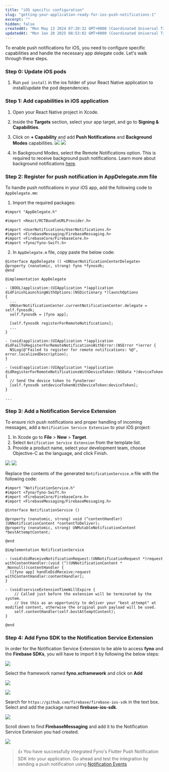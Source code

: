 ```yaml
---
title: "iOS specific configuration"
slug: "getting-your-application-ready-for-ios-push-notifications-1"
excerpt: ""
hidden: false
createdAt: "Mon May 13 2024 07:20:32 GMT+0000 (Coordinated Universal Time)"
updatedAt: "Mon Jan 20 2025 08:53:02 GMT+0000 (Coordinated Universal Time)"
---
```


To enable push notifications for iOS, you need to configure specific capabilities and handle the necessary app delegate code. Let's walk through these steps.

### Step 0: Update iOS pods

1. Run `pod install` in the ios folder of your React Native application to install/update the pod dependencies.

### Step 1: Add capabilities in iOS application

1. Open your React Native project in Xcode.
2. Inside the **Targets** section, select your app target, and go to **Signing & Capabilities**.
3. Click on **+ Capability** and add **Push Notifications** and **Background Modes** capabilities.
   ![](/images/react_ios_1.jpeg)
   ![](/images/react_ios_2.jpeg)

4. In Background Modes, select the Remote Notifications option. This is required to receive background push notifications. Learn more about background notifications [here](https://developer.apple.com/documentation/usernotifications/setting_up_a_remote_notification_server/pushing_background_updates_to_your_app).

### Step 2: Register for push notification in AppDelegate.mm file

To handle push notifications in your iOS app, add the following code to `AppDelegate.mm`:

1. Import the required packages:

```Text Obj-C
#import "AppDelegate.h"

#import <React/RCTBundleURLProvider.h>

#import <UserNotifications/UserNotifications.h>
#import <FirebaseMessaging/FirebaseMessaging.h>
#import <FirebaseCore/FirebaseCore.h>
#import <fyno/fyno-Swift.h>
```

2. In `AppDelegate.m` file, copy paste the below code:

```Text Obj-C
@interface AppDelegate () <UNUserNotificationCenterDelegate>
@property (nonatomic, strong) fyno *fynosdk;
@end

@implementation AppDelegate

- (BOOL)application:(UIApplication *)application didFinishLaunchingWithOptions:(NSDictionary *)launchOptions
{
  ...
  UNUserNotificationCenter.currentNotificationCenter.delegate = self.fynosdk;
  self.fynosdk = [fyno app];

  [self.fynosdk registerForRemoteNotifications];
  ...
}

- (void)application:(UIApplication *)application didFailToRegisterForRemoteNotificationsWithError:(NSError *)error {
  NSLog(@"Failed to register for remote notifications: %@", error.localizedDescription);
}

- (void)application:(UIApplication *)application didRegisterForRemoteNotificationsWithDeviceToken:(NSData *)deviceToken {
  // Send the device token to fynoServer
  [self.fynosdk setdeviceTokenWithDeviceToken:deviceToken];
}

...
```

### Step 3: Add a Notification Service Extension

To ensure rich push notifications and proper handling of incoming messages, add a `Notification Service Extension` to your iOS project:

1. In Xcode go to **File** > **New** > **Target**.
2. Select `Notification Service Extension` from the template list.
3. Provide a product name, select your development team, choose Objective-C as the language, and click Finish.

![](/images/react_ios_2.png)
![](/images/react_ios_4.png)

Replace the contents of the generated `NotificationService.m` file with the following code:

```Text NotificationService.m
#import "NotificationService.h"
#import <fyno/fyno-Swift.h>
#import <FirebaseCore/FirebaseCore.h>
#import <FirebaseMessaging/FirebaseMessaging.h>

@interface NotificationService ()

@property (nonatomic, strong) void (^contentHandler)(UNNotificationContent *contentToDeliver);
@property (nonatomic, strong) UNMutableNotificationContent *bestAttemptContent;

@end

@implementation NotificationService

- (void)didReceiveNotificationRequest:(UNNotificationRequest *)request withContentHandler:(void (^)(UNNotificationContent * _Nonnull))contentHandler {
  [[fyno app] handleDidReceive:request withContentHandler:contentHandler];
}

- (void)serviceExtensionTimeWillExpire {
    // Called just before the extension will be terminated by the system.
    // Use this as an opportunity to deliver your "best attempt" at modified content, otherwise the original push payload will be used.
    self.contentHandler(self.bestAttemptContent);
}

@end

```

### Step 4: Add Fyno SDK to the Notification Service Extension

In order for the Notification Service Extension to be able to access **fyno** and the **Firebase SDKs**, you will have to import it by following the below steps:

![](/images/react_ios_5.png)

Select the framework named **fyno.xcframework** and click on **Add**

![](/images/react_ios_6.png)

![](/images/react_ios_7.png)

Search for `https://github.com/firebase/firebase-ios-sdk` in the text box. Select and add the package named **firebase-ios-sdk**.

![](/images/react_ios_8.png)

Scroll down to find **FirebaseMessaging** and add it to the Notification Service Extension you had created.

![](/images/react_ios_9.png)

> 👍 You have successfully integrated Fyno's Flutter Push Notification SDK into your application. Go ahead and test the integration by sending a push notification using [Notification Events](./events-overview)
